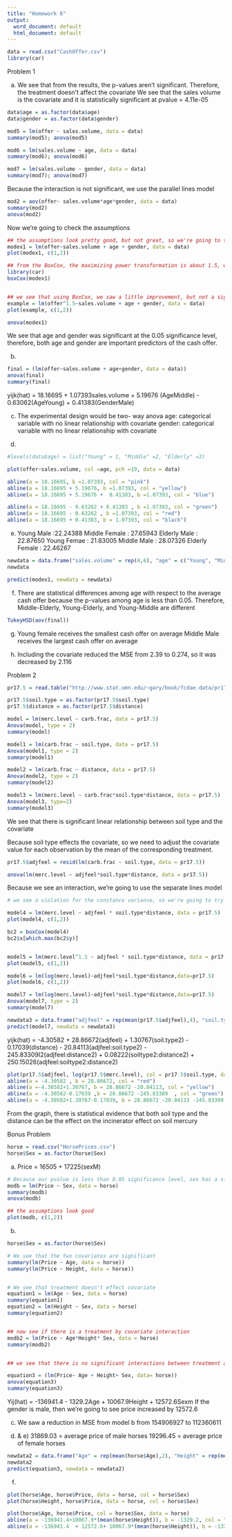 ---
title: "Homework 6"
output:
  word_document: default
  html_document: default
---

```{r}
data = read.csv("CashOffer.csv")
library(car)
```

Problem 1 

a)
We see that from the results, the p-values aren't significant. Therefore, the treatment doesn't affect the covariate 
We see that the sales volume is the covariate and it is statistically significant at pvalue = 4.11e-05

```{r}
data$age = as.factor(data$age)
data$gender = as.factor(data$gender)

mod5 = lm(offer ~ sales.volume, data = data) 
summary(mod5); anova(mod5)

mod6 = lm(sales.volume ~ age, data = data)
summary(mod6); anova(mod6) 

mod7 = lm(sales.volume ~ gender, data = data) 
summary(mod7); anova(mod7) 

```
Because the interaction is not significant, we use the parallel lines model 
```{r}
mod2 = aov(offer~ sales.volume*age*gender, data = data)
summary(mod2)
anova(mod2)
```
Now we're going to check the assumptions 

```{r}
## the assumptions look pretty good, but not great, so we're going to try BoxCox 
modex1 = lm(offer~sales.volume + age + gender, data = data)
plot(modex1, c(1,2))
```


```{r}
## from the BoxCox, the maximizing power transformation is about 1.5, which is pretty close to 1, so it’s unlikely to offer any improvement, but we can try looking at it
library(car)
boxCox(modex1)


## we see that using BoxCox, we saw a little improvement, but not a significant one.
example = lm(offer^1.5~sales.volume + age + gender, data = data)
plot(example, c(1,2))
```



```{r}
anova(modex1)
```

We see that age and gender was significant at the 0.05 significance level, therefore, both age and gender are important predictors of the cash offer. 


b) 
```{r}
final = (lm(offer~sales.volume + age+gender, data = data))
anova(final)
summary(final)
```

yijk(hat) = 18.16695 + 1.07393sales.volume  + 5.19676 (AgeMiddle) - 0.63062(AgeYoung) + 0.41383(GenderMale)


c) The experimental design would be two- way anova
age: categorical variable with no linear relationship with covariate
gender: categorical variable with no linear relationship with covariate


d)
```{r}
#levels(data$age) = list("Young" = 1, "Middle" =2, "Elderly" =3)
```

```{r}
plot(offer~sales.volume, col =age, pch =19, data = data)

abline(a = 18.16695, b =1.07393, col = "pink") 
abline(a = 18.16695 + 5.19676, b =1.07393, col = "yellow") 
abline(a = 18.16695 + 5.19676 +  0.41383, b =1.07393, col = "blue") 

abline(a = 18.16695 - 0.63262 + 0.41383 , b =1.07393, col = "green")
abline(a = 18.16695 - 0.63262 , b =1.07393, col = "red")
abline(a = 18.16695 + 0.41383, b = 1.07393, col = "black")

```

e) 
Young	Male :22.24388
Middle Female : 27.65943
Elderly Male : 22.87650
Young Femae : 21.83005
Middle Male : 28.07326
Elderly Female : 22.46267
```{r}
newdata = data.frame("sales.volume" = rep(4,6), "age" = c("Young", "Middle", "Elderly"), "gender" = c("Male", "Female"))
newdata

predict(modex1, newdata = newdata)
```



f) There are statistical differences among age with respect to the average cash offer because the p-values among age is less than 0.05. Therefore, Middle-Elderly, Young-Elderly, and Young-Middle are different 

```{r}
TukeyHSD(aov(final))
```

g) Young female receives the smallest cash offer on average
Middle Male receives the largest cash offer on average


h) Including the covariate reduced the MSE from 2.39 to 0.274, so it was decreased by 2.116



Problem 2 

```{r}
pr17.5 = read.table("http://www.stat.umn.edu/~gary/book/fcdae.data/pr17.5",header=TRUE)
```


```{r}
pr17.5$soil.type = as.factor(pr17.5$soil.type) 
pr17.5$distance = as.factor(pr17.5$distance)
```

```{r}
model = lm(merc.level ~ carb.frac, data = pr17.5)
Anova(model, type = 2)
summary(model)

model1 = lm(carb.frac ~ soil.type, data = pr17.5)
Anova(model1, type = 2) 
summary(model1) 

model2 = lm(carb.frac ~ distance, data = pr17.5) 
Anova(model2, type = 2) 
summary(model2) 

model3 = lm(merc.level ~ carb.frac*soil.type*distance, data = pr17.5)
Anova(model3, type=2)
summary(model3)
```

We see that there is significant linear relationship between soil type and the covariate

Because soil type effects the covariate, so we need to adjust the covariate value for each observation by the mean of the corresponding treatment.

```{r}
pr17.5$adjfeel = resid(lm(carb.frac ~ soil.type, data = pr17.5))

anova(lm(merc.level ~ adjfeel*soil.type*distance, data = pr17.5)) 
```
Because we see an interaction, we're going to use the separate lines model 


```{r}
# we see a violation for the constance variance, so we're going to try BoxCox

model4 = lm(merc.level ~ adjfeel * soil.type*distance, data = pr17.5)
plot(model4, c(1,2))

bc2 = boxCox(model4)
bc2$x[which.max(bc2$y)]


model5 = lm(merc.level^1.5 ~ adjfeel * soil.type*distance, data = pr17.5)
plot(model5, c(1,2))

model6 = lm(log(merc.level)~adjfeel*soil.type*distance,data=pr17.5)
plot(model6, c(1,2))
```


```{r}
model7 = lm(log(merc.level)~adjfeel*soil.type*distance,data=pr17.5)
Anova(model7, type = 2)
summary(model7)
```

```{r}
newdata3 = data.frame("adjfeel" = rep(mean(pr17.5$adjfeel),4), "soil.type"= as.factor(c(1,2)), "distance" = as.factor(c(1,2)))
predict(model7, newdata = newdata3)
```

yijk(hat) = -4.30582 +  28.86672(adjfeel) + 1.30767(soil.type2) - 0.17039(distance) - 20.84113(adjfeel:soil.type2) - 245.83309I2(adjfeel:distance2) + 0.08222(soiltype2:distance2) + 250.15026(adjfeel:soiltype2:distance2)


```{r}
plot(pr17.5$adjfeel, log(pr17.5$merc.level), col = pr17.5$soil.type, data = pr17.5)
abline(a = -4.30582 , b = 28.86672, col = "red")
abline(a =-4.30582+1.30767, b = 28.86672 -20.84113, col = "yellow") 
abline(a = -4.30582-0.17039 ,b = 28.86672 -245.83309  , col = "green")
abline(a = -4.30582+1.30767-0.17039, b = 28.86672 -20.84113 -245.83309 + 0.08222 +250.15026 , col = "blue")
```
From the graph, there is statistical evidence that both soil type and the distance can be the effect on the incinerator effect on soil mercury 


Bonus Problem 

```{r}
horse = read.csv("HorsePrices.csv")
horse$Sex = as.factor(horse$Sex)
```

a) Price = 16505 + 17225(sexM)

```{r}
# Because our pvalue is less than 0.05 significance level, sex has a significant effect on price 
modb = lm(Price ~ Sex, data = horse) 
summary(modb)
anova(modb)
```


```{r}
## the assumptions look good 
plot(modb, c(1,2))
```


b) 
```{r} 
horse$Sex = as.factor(horse$Sex) 

# We see that the two covariates are significant 
summary(lm(Price ~ Age, data = horse)) 
summary(lm(Price ~ Height, data = horse))


# We see that treatment doesn't effect covariate
equation1 = lm(Age ~ Sex, data = horse)
summary(equation1)
equation2 = lm(Height ~ Sex, data = horse)
summary(equation2)


## now see if there is a treatment by covariate interaction 
modb2 = lm(Price ~ Age*Height* Sex, data = horse) 
summary(modb2)


## we see that there is no significant interactions between treatment and covariate, therefore we use the parallel model 

equation3 = (lm(Price~ Age + Height+ Sex, data= horse))
anova(equation3)
summary(equation3)
```
Yij(hat) =  -136941.4 - 1329.2Age + 10067.9Height + 12572.6Sexm
If the gender is male, then we're going to see price increased by 12572.6


c) We saw a reduction in MSE from model b from 154906927 to 112360611


d) & e) 31869.03 = average price of male horses 
19296.45 = average price of female horses 
```{r}
newdata2 = data.frame("Age" = rep(mean(horse$Age),2), "Height" = rep(mean(horse$Height),2), "Sex" = as.factor(c("m", "f")))
newdata2
predict(equation3, newdata = newdata2)
```


f) 
```{r}
plot(horse$Age, horse$Price, data = horse, col = horse$Sex) 
plot(horse$Height, horse$Price, data = horse, col = horse$Sex)
```

```{r}
plot(horse$Age, horse$Price, col = horse$Sex, data = horse) 
abline(a = -136941.4+10067.9*(mean(horse$Height)), b = -1329.2, col = "red") 
abline(a = -136941.4  + 12572.6+ 10067.9*(mean(horse$Height)), b = -1329.2, col = "green") 
```


